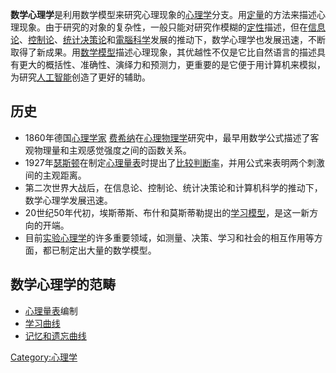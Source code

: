 {{Unreferenced |time=2008-08-07T01:12:12+00:00 }}
{{Psychology}}
'''数学心理学'''是利用数学模型来研究心理现象的[[心理学|心理学]]分支。用[[定量|定量]]的方法来描述心理现象。由于研究的对象的复杂性，一般只能对研究作模糊的[[定性|定性]]描述，但在[[信息论|信息论]]、[[控制论|控制论]]、[[统计决策论|统计决策论]]和[[计算机科学|電腦科学]]发展的推动下，数学心理学也发展迅速，不断取得了新成果。用[[数学模型|数学模型]]描述心理现象，其优越性不仅是它比自然语言的描述具有更大的概括性、准确性、演绎力和预测力，更重要的是它便于用计算机来模拟，为研究[[人工智能|人工智能]]创造了更好的辅助。

==历史==
*1860年德国[[心理学家|心理学家]] [[费希纳|费希纳]]在[[心理物理学|心理物理学]]研究中，最早用数学公式描述了客观物理量和主观感觉强度之间的函数关系。 
*1927年[[瑟斯顿|瑟斯顿]]在制定[[心理量表|心理量表]]时提出了[[比较判断率|比较判断率]]，并用公式来表明两个刺激间的主观距离。
*第二次世界大战后，在信息论、控制论、统计决策论和计算机科学的推动下，数学心理学发展迅速。
*20世纪50年代初，埃斯蒂斯、布什和莫斯蒂勒提出的[[学习模型|学习模型]]，是这一新方向的开端。
*目前[[实验心理学|实验心理学]]的许多重要领域，如测量、决策、学习和社会的相互作用等方面，都已制定出大量的数学模型。

==数学心理学的范畴==
*[[心理量表|心理量表]]编制
*[[学习曲线|学习曲线]]
*[[记忆和遗忘曲线|记忆和遗忘曲线]]

{{Authority control}}
[[Category:心理学|Category:心理学]]